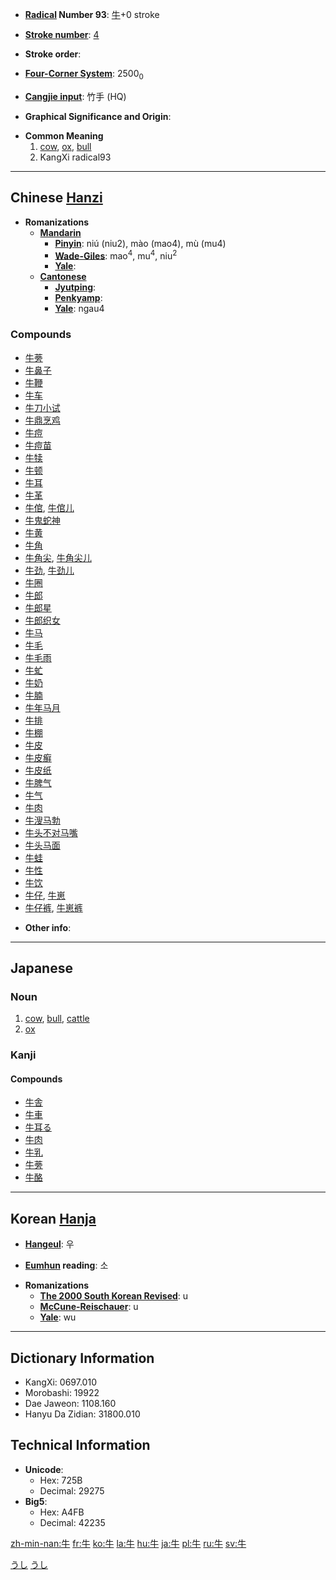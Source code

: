 * '''[[Wiktionary:Chinese radical index| Radical]] Number 93''': [[Wiktionary:Chinese radical index 牛|牛]]+0 stroke

* '''[[Wiktionary:Chinese total strokes index|Stroke number]]''': [[Wiktionary:Chinese total strokes index 4|4]]

* '''Stroke order''': 

* '''[[Wiktionary:Chinese four corner index|Four-Corner System]]''': 2500<sub>0</sub>

* '''[[Wiktionary:Chinese Cangjie index|Cangjie input]]''': 竹手 (HQ)

* '''Graphical Significance and Origin''': 

* '''Common Meaning'''
*#[[cow]], [[ox]], [[bull]]
*# KangXi radical93

----

== Chinese [[Hanzi]] ==

* '''Romanizations'''
** '''[[Mandarin]]'''
*** '''[[Pinyin]]''': niú (niu2), mào (mao4), mù (mu4)
*** '''[[Wade-Giles]]''': mao<sup>4</sup>, mu<sup>4</sup>, niu<sup>2</sup>
*** '''[[Yale]]''': 
** '''[[Cantonese]]'''
*** '''[[Jyutping]]''':
*** '''[[Penkyamp]]''': 
*** '''[[Yale]]''': ngau4

===Compounds===
*[[牛蒡]]
*[[牛鼻子]]
*[[牛鞭]]
*[[牛车]]
*[[牛刀小试]]
*[[牛鼎烹鸡]]
*[[牛痘]]
*[[牛痘苗]]
*[[牛犊]]
*[[牛顿]]
*[[牛耳]]
*[[牛革]]
*[[牛倌]], [[牛倌儿]]
*[[牛鬼蛇神]]
*[[牛黄]]
*[[牛角]]
*[[牛角尖]], [[牛角尖儿]]
*[[牛劲]], [[牛劲儿]]
*[[牛圈]]
*[[牛郎]]
*[[牛郎星]]
*[[牛郎织女]]
*[[牛马]]
*[[牛毛]]
*[[牛毛雨]]
*[[牛虻]]
*[[牛奶]]
*[[牛腩]]
*[[牛年马月]]
*[[牛排]]
*[[牛棚]]
*[[牛皮]]
*[[牛皮癣]]
*[[牛皮纸]]
*[[牛脾气]]
*[[牛气]]
*[[牛肉]]
*[[牛溲马勃]]
*[[牛头不对马嘴]]
*[[牛头马面]]
*[[牛蛙]]
*[[牛性]]
*[[牛饮]]
*[[牛仔]], [[牛崽]]
*[[牛仔裤]], [[牛崽裤]]

* '''Other info''': 

----

== Japanese ==
===Noun===
{{janoun|うし|ushi}}
# [[cow]], [[bull]], [[cattle]]
# [[ox]]


===Kanji===
{{kanji
|[[ぎゅう]] (gyū)
|[[うし]] (ushi)
}}

====Compounds====
*[[牛舎]]
*[[牛車]]
*[[牛耳る]]
*[[牛肉]]
*[[牛乳]]
*[[牛蒡]]
*[[牛酪]]

[[Category:1000_Japanese_basic_words|うし]]
[[Category:ja:Mammals|うし]]
----

== Korean [[Hanja]] ==

* '''[[Hangeul]]''': 우

* '''[[Eumhun]] reading''': 소

* '''Romanizations'''
** '''[[The 2000 South Korean Revised Romanization|The 2000 South Korean Revised]]''': u
** '''[[McCune-Reischauer]]''': u
** '''[[Yale]]''': wu

----

== Dictionary Information ==

* KangXi: 0697.010
* Morobashi: 19922
* Dae Jaweon: 1108.160
* Hanyu Da Zidian: 31800.010

== Technical Information ==

* '''Unicode''':
** Hex: 725B
** Decimal: 29275
* '''Big5''':
** Hex: A4FB
** Decimal: 42235

[[zh-min-nan:牛]]
[[fr:牛]]
[[ko:牛]]
[[la:牛]]
[[hu:牛]]
[[ja:牛]]
[[pl:牛]]
[[ru:牛]]
[[sv:牛]]